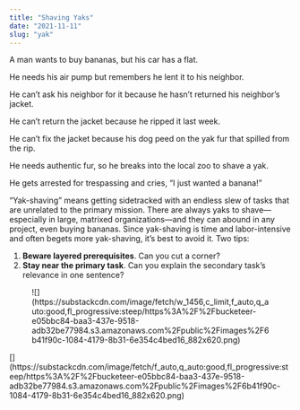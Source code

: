 ```yaml
---
title: "Shaving Yaks"
date: "2021-11-11"
slug: "yak"
---
```


A man wants to buy bananas, but his car has a flat.

He needs his air pump but remembers he lent it to his neighbor.

He can’t ask his neighbor for it because he hasn’t returned his neighbor’s jacket.

He can’t return the jacket because he ripped it last week.

He can’t fix the jacket because his dog peed on the yak fur that spilled from the rip.

He needs authentic fur, so he breaks into the local zoo to shave a yak.

He gets arrested for trespassing and cries, “I just wanted a banana!”

“Yak-shaving” means getting sidetracked with an endless slew of tasks that are unrelated to the primary mission. There are always yaks to shave—especially in large, matrixed organizations—and they can abound in any project, even buying bananas. Since yak-shaving is time and labor-intensive and often begets more yak-shaving, it’s best to avoid it. Two tips:

1. **Beware layered prerequisites**. Can you cut a corner?
2. **Stay near the primary task**. Can you explain the secondary task’s relevance in one sentence?

<figure class="wp-block-image">![](https://substackcdn.com/image/fetch/w_1456,c_limit,f_auto,q_auto:good,fl_progressive:steep/https%3A%2F%2Fbucketeer-e05bbc84-baa3-437e-9518-adb32be77984.s3.amazonaws.com%2Fpublic%2Fimages%2F6b41f90c-1084-4179-8b31-6e354c4bed16_882x620.png)</figure>[](https://substackcdn.com/image/fetch/f_auto,q_auto:good,fl_progressive:steep/https%3A%2F%2Fbucketeer-e05bbc84-baa3-437e-9518-adb32be77984.s3.amazonaws.com%2Fpublic%2Fimages%2F6b41f90c-1084-4179-8b31-6e354c4bed16_882x620.png)